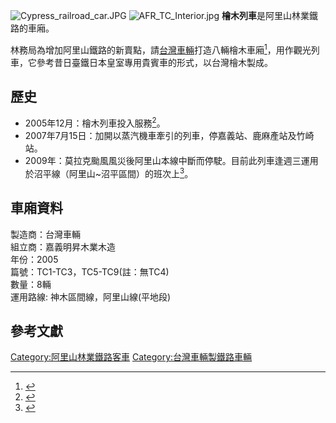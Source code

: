 [[File:Cypress_railroad_car.JPG|right]]
[[File:AFR_TC_Interior.jpg|thumb]]
'''檜木列車'''是阿里山林業鐵路的車廂。

林務局為增加阿里山鐵路的新賣點，請[[台灣車輛|台灣車輛]]打造八輛檜木車廂<ref>{{Cite web |url=http://club.ntu.edu.tw/~club20322/train/Taiwan_trains/page/AlishanCypcars.htm |title=悠遊台灣鐵道 |access-date=2017-09-18 |archive-date=2019-06-11 |archive-url=https://web.archive.org/web/20190611160827/http://club.ntu.edu.tw/~club20322/train/Taiwan_trains/page/AlishanCypcars.htm |dead-url=no }}</ref>，用作觀光列車，它參考昔日臺鐵日本皇室專用貴賓車的形式，以台灣檜木製成。

== 歷史 ==
*2005年12月：檜木列車投入服務<ref>{{Cite web |url=https://www.railway.gov.tw/Alishan-tw/CP.aspx?sn=18088&n=20666 |title=阿里山森林鐵道 |access-date=2017-09-18 |archive-url=https://web.archive.org/web/20170918155410/https://www.railway.gov.tw/Alishan-tw/CP.aspx?sn=18088&n=20666 |archive-date=2017-09-18 |dead-url=yes }}</ref>。
*2007年7月15日：加開以蒸汽機車牽引的列車，停嘉義站、鹿麻產站及竹崎站。
*2009年：莫拉克颱風風災後阿里山本線中斷而停駛。目前此列車逢週三運用於沼平線（阿里山~沼平區間）的班次上<ref>{{Cite web |url=http://club.ntu.edu.tw/~club20322/train/Taiwan_trains/page/AlishanCypcars.htm |title=悠遊台灣鐵道-台灣火車介紹-阿里山鐵道-檜木列車 |access-date=2017-09-18 |archive-date=2019-06-11 |archive-url=https://web.archive.org/web/20190611160827/http://club.ntu.edu.tw/~club20322/train/Taiwan_trains/page/AlishanCypcars.htm |dead-url=no }}</ref>。

== 車廂資料 ==
製造商：台灣車輛<br>組立商：嘉義明昇木業木造<br>年份：2005<br>篇號：TC1-TC3，TC5-TC9(註：無TC4)<br>數量：8輛<br>運用路線: 神木區間線，阿里山線(平地段)

==參考文獻==
{{reflist}}

{{阿里山林鐵客車分類列表}}

[[Category:阿里山林業鐵路客車|Category:阿里山林業鐵路客車]]
[[Category:台灣車輛製鐵路車輛|Category:台灣車輛製鐵路車輛]]